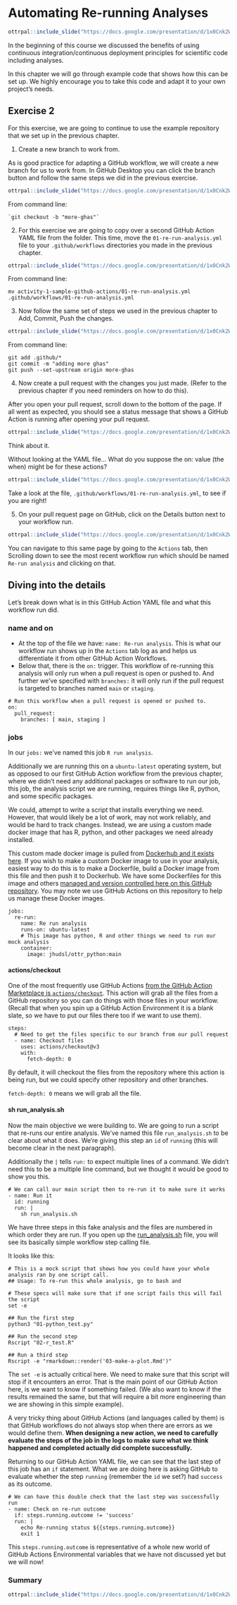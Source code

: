 
# Automating Re-running Analyses



```r
ottrpal::include_slide("https://docs.google.com/presentation/d/1x0Cnk2Wcsg8HYkmXnXo_0PxmYCxAwzVrUQzb8DUDvTA/edit#slide=id.g280d2b56f79_0_3819")
```

In the beginning of this course we discussed the benefits of using continuous integration/continuous deployment principles for scientific code including analyses.

In this chapter we will go through example code that shows how this can be set up. We highly encourage you to take this code and adapt it to your own project's needs.

## Exercise 2

For this exercise, we are going to continue to use the example repository that we set up in the previous chapter.

1. Create a new branch to work from.

As is good practice for adapting a GitHub workflow, we will create a new branch for us to work from. In GitHub Desktop you can click the branch button and follow the same steps we did in the previous exercise.

```r
ottrpal::include_slide("https://docs.google.com/presentation/d/1x0Cnk2Wcsg8HYkmXnXo_0PxmYCxAwzVrUQzb8DUDvTA/edit#slide=id.g280d2b56f79_0_3213")
```
From command line:
```
`git checkout -b "more-ghas"`
```

2. For this exercise we are going to copy over a second GitHub Action YAML file from the folder. This time, move the `01-re-run-analysis.yml` file to your `.github/workflows` directories you made in the previous chapter.

```r
ottrpal::include_slide("https://docs.google.com/presentation/d/1x0Cnk2Wcsg8HYkmXnXo_0PxmYCxAwzVrUQzb8DUDvTA/edit#slide=id.g280d2b56f79_0_3226")
```
From command line:
```
mv activity-1-sample-github-actions/01-re-run-analysis.yml .github/workflows/01-re-run-analysis.yml
```

3. Now follow the same set of steps we used in the previous chapter to Add, Commit, Push the changes.

```r
ottrpal::include_slide("https://docs.google.com/presentation/d/1x0Cnk2Wcsg8HYkmXnXo_0PxmYCxAwzVrUQzb8DUDvTA/edit#slide=id.g280d2b56f79_0_3234")
```
From command line:
```
git add .github/*
git commit -m "adding more ghas"
git push --set-upstream origin more-ghas
```

4. Now create a pull request with the changes you just made. (Refer to the previous chapter if you need reminders on how to do this).

After you open your pull request, scroll down to the bottom of the page. If all went as expected, you should see a status message that shows a GitHub Action is running after opening your pull request.

```r
ottrpal::include_slide("https://docs.google.com/presentation/d/1x0Cnk2Wcsg8HYkmXnXo_0PxmYCxAwzVrUQzb8DUDvTA/edit#slide=id.g280d2b56f79_0_3239")
```

Think about it.

Without looking at the YAML file… What do you suppose the on: value (the when) might be for these actions?

```r
ottrpal::include_slide("https://docs.google.com/presentation/d/1x0Cnk2Wcsg8HYkmXnXo_0PxmYCxAwzVrUQzb8DUDvTA/edit#slide=id.g280d2b56f79_0_3246")
```

Take a look at the file, `.github/workflows/01-re-run-analysis.yml`, to see if you are right!

5. On your pull request page on GitHub, click on the Details button next to your workflow run.

```r
ottrpal::include_slide("https://docs.google.com/presentation/d/1x0Cnk2Wcsg8HYkmXnXo_0PxmYCxAwzVrUQzb8DUDvTA/edit#slide=id.g280d2b56f79_0_3250")
```

You can navigate to this same page by going to the `Actions` tab, then Scrolling down to see the most recent workflow run which should be named `Re-run analysis` and clicking on that.

## Diving into the details

Let's break down what is in this GitHub Action YAML file and what this workflow run did.

### name and on

- At the top of the file we have: `name: Re-run analysis`. This is what our workflow run shows up in the `Actions` tab log as and helps us differentiate it from other GitHub Action Workflows.
- Below that, there is the `on:` trigger. This workflow of re-running this analysis will only run when a pull request is open or pushed to. And further we've specified with `branches:` it will only run if the pull request is targeted to branches named `main` or `staging`.
```
# Run this workflow when a pull request is opened or pushed to.
on:
  pull_request:
    branches: [ main, staging ]
```

### jobs

In our `jobs:` we've named this job `R run analysis`.

Additionally we are running this on a `ubuntu-latest` operating system, but as opposed to our first GitHub Action workflow from the previous chapter, where we didn't need any additional packages or software to run our job, this job, the analysis script we are running, requires things like R, python, and some specific packages.

We could, attempt to write a script that installs everything we need. However, that would likely be a lot of work, may not work reliably, and would be hard to track changes. Instead, we are using a custom made docker image that has R, python, and other packages we need already installed.

This custom made docker image is pulled from [Dockerhub and it exists here](https://hub.docker.com/r/jhudsl/ottr_python). If you wish to make a custom Docker image to use in your analysis, easiest way to do this is to make a Dockerfile, build a Docker image from this file and then push it to Dockerhub. We have some Dockerfiles for this image and others [managed and version controlled here on this GitHub repository](https://github.com/jhudsl/ottr_docker). You may note we use GitHub Actions on this repository to help us manage these Docker images.
```
jobs:
  re-run:
    name: Re run analysis
    runs-on: ubuntu-latest
    # This image has python, R and other things we need to run our mock analysis
    container:
      image: jhudsl/ottr_python:main
```

#### actions/checkout

One of the most frequently use GitHub Actions [from the GitHub Action Marketplace is `actions/checkout`](https://github.com/actions/checkout). This action will grab all the files from a GitHub repository so you can do things with those files in your workflow. (Recall that when you spin up a GitHub Action Environment it is a blank slate, so we have to put our files there too if we want to use them).

```
steps:
  # Need to get the files specific to our branch from our pull request
  - name: Checkout files
    uses: actions/checkout@v3
    with:
      fetch-depth: 0
```

By default, it will checkout the files from the repository where this action is being run, but we could specify other repository and other branches.

`fetch-depth: 0` means we will grab all the file.


#### sh run_analysis.sh

Now the main objective we were building to. We are going to run a script that re-runs our entire analysis. We've named this file `run_analysis.sh` to be clear about what it does. We're giving this step an `id` of `running` (this will become clear in the next paragraph).

Additionally the `|` tells `run:` to expect multiple lines of a command. We didn't need this to be a multiple line command, but we thought it would be good to show you this.
```
# We can call our main script then to re-run it to make sure it works
- name: Run it
  id: running
  run: |
    sh run_analysis.sh
```  
We have three steps in this fake analysis and the files are numbered in which order they are run. If you open up the [run_analysis.sh](https://github.com/fhdsl/github-actions-workshop/blob/main/run_analysis.sh) file, you will see its basically simple workflow step calling file.

It looks like this:
```
# This is a mock script that shows how you could have your whole analysis ran by one script call.
## Usage: To re-run this whole analysis, go to bash and

# These specs will make sure that if one script fails this will fail the script
set -e

## Run the first step
python3 "01-python_test.py"

## Run the second step
Rscript "02-r_test.R"

## Run a third step
Rscript -e "rmarkdown::render('03-make-a-plot.Rmd')"
```

The `set -e` is actually critical here. We need to make sure that this script will stop if it encounters an error. That is the main point of our GitHub Action here, is we want to know if something failed. (We also want to know if the results remained the same, but that will require a bit more engineering than we are showing in this simple example).

A very tricky thing about GitHub Actions (and languages called by them) is that GitHub workflows do not always stop when there are errors as we would define them. **When designing a new action, we need to carefully evaluate the steps of the job in the logs to make sure what we think happened and completed actually did complete successfully.**

Returning to our GitHub Action YAML file, we can see that the last step of this job has an `if` statement. What we are doing here is asking GitHub to evaluate whether the step `running` (remember the `id` we set?) had `success` as its outcome.
```
# We can have this double check that the last step was successfully run
- name: Check on re-run outcome
  if: steps.running.outcome != 'success'
  run: |
    echo Re-running status ${{steps.running.outcome}}
    exit 1
```

This `steps.running.outcome` is representative of a whole new world of GitHub Actions Environmental variables that we have not discussed yet but we will now!

### Summary

```r
ottrpal::include_slide("https://docs.google.com/presentation/d/1x0Cnk2Wcsg8HYkmXnXo_0PxmYCxAwzVrUQzb8DUDvTA/edit#slide=id.g280d2b56f79_0_3262")
```

